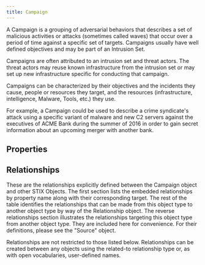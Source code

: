 ```yaml
---
title: Campaign
---
```


A Campaign is a grouping of adversarial behaviors that describes a set of malicious activities or attacks (sometimes called waves) that occur over a period of time against a specific set of targets. Campaigns usually have well defined objectives and may be part of an Intrusion Set.

Campaigns are often attributed to an intrusion set and threat actors. The threat actors may reuse known infrastructure from the intrusion set or may set up new infrastructure specific for conducting that campaign.

Campaigns can be characterized by their objectives and the incidents they cause, people or resources they target, and the resources (infrastructure, intelligence, Malware, Tools, etc.) they use.

For example, a Campaign could be used to describe a crime syndicate's attack using a specific variant of malware and new C2 servers against the executives of ACME Bank during the summer of 2016 in order to gain secret information about an upcoming merger with another bank.

## Properties
<PropertiesOverview type='campaign' />
<PropertyDefinitions type='campaign' />

## Relationships

These are the relationships explicitly defined between the Campaign object and other STIX Objects. The first section lists the embedded relationships by property name along with their corresponding target. The rest of the table identifies the relationships that can be made from this object type to another object type by way of the Relationship object. The reverse relationships section illustrates the relationships targeting this object type from another object type. They are included here for convenience. For their definitions, please see the "Source" object.

Relationships are not restricted to those listed below. Relationships can be created between any objects using the related-to relationship type or, as with open vocabularies, user-defined names.

<Relationships type='campaign' />
